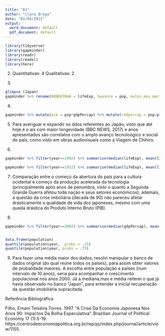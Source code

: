 ---
title: "A1"
author: "Clara Braga"
date: "02/04/2022"
output:
  word_document: default
  pdf_document: default
---

```{r}
library(tidyverse)
library(gapminder)
library(readr)
library(readxl)
library(here)
```

2) Quantitativas: 4
Qualitativas: 2

3)
```{r}
glimpse (Japan)
gapminder %>% rename(BONEKINHA = lifeExp, beyonce = pop, molon_meu_marido = year)

```
4)
```{r}
gapminder %>% mutate(pib = pop*gdpPercap) %>% mutate(redpercap = pop/pib)

```

5) Para averiguar e expandir os ddos referentes ao Japão, visto que até hoje é o aís com maior longevidade (BBC NEWS, 2017) e anos apresentados são correlatos com o amplo avanço tecnoloógico e social do país, como visto em obras audiovisuais como a Viagem de Chihiro.

6)
```{r}
gapminder %>% filter(year==1992) %>% summarise(median(lifeExp), mean(lifeExp))

```


```{r}
gapminder %>% filter(year==1952) %>% summarise(median(lifeExp), mean(lifeExp))
```

7) Comparação entre o começo da abertura do país para a cultura ocidental e começo da produção acelerada da tecnologia (principalmente após anos de penumbra, visto o quanto a Segunda Grande Guerra afetou toda nação e seus setores econômicos); ademais, a questão da crise imboliária (década de 90) não pareceu afetar drásticamente a qualidade de vida dos japoneses, mesmo com uma queda drástica do Produto Interno Bruto (PIB).

8)
```{r}
gapminder %>% filter(year==2002) %>% summarise(median(gdpPercap), mean(gdpPercap), max (gdpPercap)) 


data.frame(population) 
quantile(population$year,  probs = .25)
quantile(population$year, probs = .75)

```

9)
Para fazer uma média maior dos dados, resolvi manipular o banco de dados original (do qual reúne todos os países), para assim obter valores de probalidade maiores. A escolha entre população e países (num intervalo de 10 anos), seria para acompanhar o crescimento populacional nos anos 2000. Já a mediana,max e média reiterei o que já havia observado no banco "Japan", para entender a inicial recuperação da questão imobiliária supracitada.

Referência Bibliográfica 

Filho, Ernani Teixeira Torres. 1997. “A Crise Da Economia Japonesa Nos Anos 90: Impactos Da Bolha Especulativa”. Brazilian Journal of Political Economy 17 (1):5-19. https://centrodeeconomiapolitica.org.br/repojs/index.php/journal/article/view/1155.








